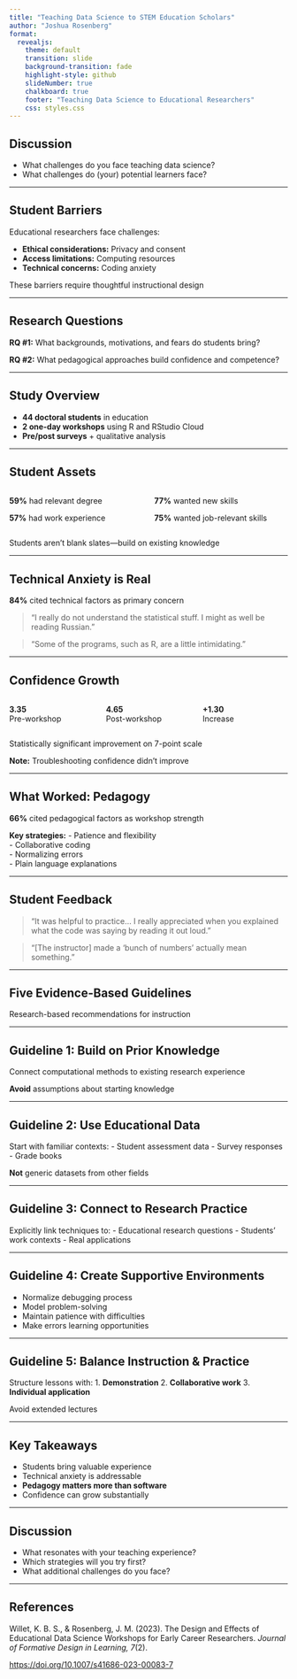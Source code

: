 ```yaml
---
title: "Teaching Data Science to STEM Education Scholars"
author: "Joshua Rosenberg"
format:
  revealjs:
    theme: default
    transition: slide
    background-transition: fade
    highlight-style: github
    slideNumber: true
    chalkboard: true
    footer: "Teaching Data Science to Educational Researchers"
    css: styles.css
---
```


## Discussion

- What challenges do you face teaching data science?
- What challenges do (your) potential learners face?

---

## Student Barriers

Educational researchers face challenges:

- **Ethical considerations:** Privacy and consent
- **Access limitations:** Computing resources 
- **Technical concerns:** Coding anxiety

::: {.callout-note}
These barriers require thoughtful instructional design
:::

---

## Research Questions

**RQ #1:** What backgrounds, motivations, and fears do students bring?

**RQ #2:** What pedagogical approaches build confidence and competence?

---

## Study Overview

- **44 doctoral students** in education
- **2 one-day workshops** using R and RStudio Cloud
- **Pre/post surveys** + qualitative analysis

---

## Student Assets

::: {.columns}
::: {.column width="50%"}
**59%** had relevant degree

**57%** had work experience
:::
::: {.column width="50%"}
**77%** wanted new skills

**75%** wanted job-relevant skills
:::
:::

::: {.callout-note}
Students aren't blank slates—build on existing knowledge
:::

---

## Technical Anxiety is Real

**84%** cited technical factors as primary concern

> "I really do not understand the statistical stuff. I might as well be reading Russian."

> "Some of the programs, such as R, are a little intimidating."

---

## Confidence Growth

::: {.columns}
::: {.column width="33%"}
**3.35**  
Pre-workshop
:::
::: {.column width="33%"}
**4.65**  
Post-workshop  
:::
::: {.column width="33%"}
**+1.30**  
Increase
:::
:::

Statistically significant improvement on 7-point scale

::: {.callout-warning}
**Note:** Troubleshooting confidence didn't improve
:::

---

## What Worked: Pedagogy

**66%** cited pedagogical factors as workshop strength

**Key strategies:**
- Patience and flexibility  
- Collaborative coding  
- Normalizing errors  
- Plain language explanations  

---

## Student Feedback

> "It was helpful to practice... I really appreciated when you explained what the code was saying by reading it out loud."

> "[The instructor] made a 'bunch of numbers' actually mean something."

---

## Five Evidence-Based Guidelines

Research-based recommendations for instruction

---

## Guideline 1: Build on Prior Knowledge

Connect computational methods to existing research experience

**Avoid** assumptions about starting knowledge

---

## Guideline 2: Use Educational Data  

Start with familiar contexts:
- Student assessment data
- Survey responses  
- Grade books

**Not** generic datasets from other fields

---

## Guideline 3: Connect to Research Practice

Explicitly link techniques to:
- Educational research questions
- Students' work contexts
- Real applications

---

## Guideline 4: Create Supportive Environments

- Normalize debugging process
- Model problem-solving  
- Maintain patience with difficulties
- Make errors learning opportunities

---

## Guideline 5: Balance Instruction & Practice

Structure lessons with:
1. **Demonstration**
2. **Collaborative work** 
3. **Individual application**

Avoid extended lectures

---

## Key Takeaways

- Students bring valuable experience
- Technical anxiety is addressable
- **Pedagogy matters more than software**
- Confidence can grow substantially

---

## Discussion

- What resonates with your teaching experience?
- Which strategies will you try first?  
- What additional challenges do you face?

---

## References

Willet, K. B. S., & Rosenberg, J. M. (2023). The Design and Effects of Educational Data Science Workshops for Early Career Researchers. *Journal of Formative Design in Learning, 7*(2).

[https://doi.org/10.1007/s41686-023-00083-7](https://doi.org/10.1007/s41686-023-00083-7)